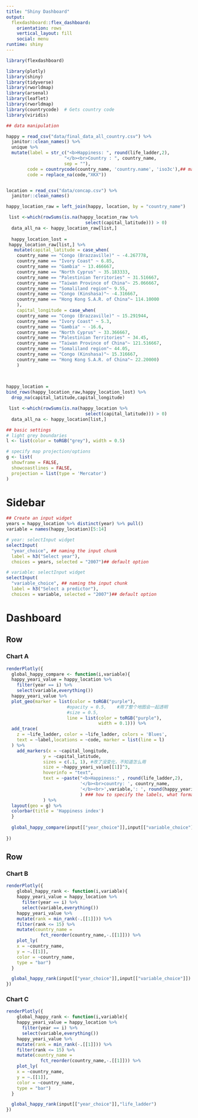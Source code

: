 ```yaml
---
title: "Shiny Dashboard"
output: 
  flexdashboard::flex_dashboard:
    orientation: rows
    vertical_layout: fill
    social: menu
runtime: shiny
---
```



```r
library(flexdashboard)
```

```r
library(plotly)
library(shiny)
library(tidyverse)
library(rworldmap)
library(arsenal)
library(leaflet)
library(rworldmap) 
library(countrycode)  # Gets country code 
library(viridis)
```


```r
## data manipulation

happy = read_csv("data/final_data_all_country.csv") %>% 
  janitor::clean_names() %>% 
  unique %>% 
  mutate(label = str_c("<b>Happiness: ", round(life_ladder,2), 
                      "</b><br>Country : ", country_name,
                      sep = ""),
        code = countrycode(country_name, 'country.name', 'iso3c'),## match code
        code = replace_na(code,"XKX"))


location = read_csv("data/concap.csv") %>% 
  janitor::clean_names() 

happy_location_raw = left_join(happy, location, by = "country_name")

 list <-which(rowSums(is.na(happy_location_raw %>% 
                              select(capital_latitude))) > 0)
  data_all_na <- happy_location_raw[list,] 
 
  happy_location_lost =  
 happy_location_raw[list,] %>% 
   mutate(capital_latitude = case_when(
    country_name == "Congo (Brazzaville)" ~ -4.267778,
    country_name == "Ivory Coast" ~ 6.85,
    country_name == "Gambia" ~ 13.466667,
    country_name == "North Cyprus" ~ 35.183333,
    country_name == "Palestinian Territories" ~ 31.516667,
    country_name == "Taiwan Province of China"~ 25.066667,
    country_name == "Somaliland region"~ 9.55,
    country_name == "Congo (Kinshasa)"~ -4.316667,
    country_name == "Hong Kong S.A.R. of China"~ 114.10000
    ),
    capital_longitude = case_when(
    country_name == "Congo (Brazzaville)" ~ 15.291944,
    country_name == "Ivory Coast" ~ 5.3,
    country_name == "Gambia" ~ -16.6,
    country_name == "North Cyprus" ~ 33.366667,
    country_name == "Palestinian Territories" ~ 34.45,
    country_name == "Taiwan Province of China"~ 121.516667,
    country_name == "Somaliland region"~ 44.05,
    country_name == "Congo (Kinshasa)"~ 15.316667,
    country_name == "Hong Kong S.A.R. of China"~ 22.20000)
    ) 
  

    
happy_location = 
bind_rows(happy_location_raw,happy_location_lost) %>% 
  drop_na(capital_latitude,capital_longitude)

 list <-which(rowSums(is.na(happy_location %>% 
                              select(capital_latitude))) > 0)
  data_all_na <- happy_location[list,]

## basic settings
# light grey boundaries
l <- list(color = toRGB("grey"), width = 0.5)

# specify map projection/options
g <- list(
  showframe = FALSE,
  showcoastlines = FALSE,
  projection = list(type = 'Mercator')
)


```

Sidebar {.sidebar}
=======================================================================

```r
## Create an input widget
years = happy_location %>% distinct(year) %>% pull()
variable = names(happy_location)[5:14]

# year: selectInput widget
selectInput(
  "year_choice", ## naming the input chunk
  label = h3("Select year"), 
  choices = years, selected = "2007")## default option

# variable: selectInput widget
selectInput(
  "variable_choice", ## naming the input chunk
  label = h3("Select a predictor"), 
  choices = variable, selected = "2007")## default option

```



Dashboard
======================================================================
Row
-----------------------------------------------------------------------

### Chart A

```r
renderPlotly({ 
  global_happy_compare <- function(i,variable){
  happy_yeari_value = happy_location %>% 
    filter(year == i) %>% 
    select(variable,everything())
  happy_yeari_value %>%
  plot_geo(marker = list(color = toRGB("purple"),
                       #opacity = 0.5,    #用了整个地图会一起透明
                       #size = 0.5,
                       line = list(color = toRGB("purple"),
                                   width = 0.1))) %>%  
  add_trace(
    z = ~life_ladder, color = ~life_ladder, colors = 'Blues',
    text = ~label,locations = ~code, marker = list(line = l)
  ) %>%
    add_markers(x = ~capital_longitude,
              y = ~capital_latitude,
              sizes = c(.1, 1), #改了没变化，不知道怎么用
              size = ~happy_yeari_value[[1]]^3,
              hoverinfo = "text",
              text = ~paste("<b>Happiness:" , round(life_ladder,2),
                            '</b><br>country: ', country_name,
                            '</b><br>',variable,': ', round(happy_yeari_value[[1]],2)
                            ) ### how to specify the labels, what format?
              ) %>%
  layout(geo = g) %>% 
  colorbar(title = 'Happiness index')
  }
  
  global_happy_compare(input[["year_choice"]],input[["variable_choice"]])
  
})
```

Row
-----------------------------------------------------------------------
### Chart B

```r
renderPlotly({
    global_happy_rank <- function(i,variable){
    happy_yeari_value = happy_location %>% 
      filter(year == i) %>% 
      select(variable,everything())
    happy_yeari_value %>%
    mutate(rank = min_rank(-.[[1]])) %>% 
    filter(rank <= 15) %>% 
    mutate(country_name =
             fct_reorder(country_name,-.[[1]])) %>% 
    plot_ly(
    x = ~country_name,
    y = ~.[[1]],
    color = ~country_name,
    type = "bar")
  }

  global_happy_rank(input[["year_choice"]],input[["variable_choice"]])
})
```

### Chart C

```r
renderPlotly({
    global_happy_rank <- function(i,variable){
    happy_yeari_value = happy_location %>% 
      filter(year == i) %>% 
      select(variable,everything())
    happy_yeari_value %>%
    mutate(rank = min_rank(-.[[1]])) %>% 
    filter(rank <= 15) %>% 
    mutate(country_name =
             fct_reorder(country_name,-.[[1]])) %>% 
    plot_ly(
    x = ~country_name,
    y = ~.[[1]],
    color = ~country_name,
    type = "bar")
  }

  global_happy_rank(input[["year_choice"]],"life_ladder")
})
```





